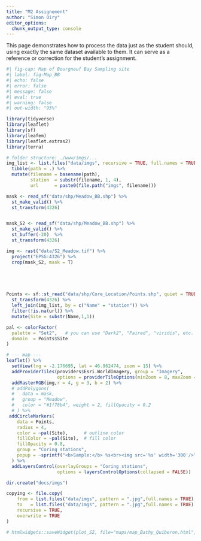 ```yaml
---
title: "M2 Assignement"
author: "Simon Oiry"
editor_options: 
  chunk_output_type: console
---
```



This page demonstrates how to process the data just as the student should, using exactly the same dataset available to them. It can serve as a reference or correction for the student’s assignment.

```r
#| fig-cap: Map of Bourgneuf Bay Sampling site
#| label: fig-Map_BB
#| echo: false
#| error: false
#| message: false
#| eval: true
#| warning: false
#| out-width: "95%"

library(tidyverse)
library(leaflet)
library(sf)
library(leafem)
library(leaflet.extras2)
library(terra)

# folder structure: ./www/imgs/...
img_list <- list.files("data/imgs", recursive = TRUE, full.names = TRUE, pattern = "\\.jpg$") %>%
  tibble(path = .) %>%
  mutate(filename = basename(path),
         station  = substr(filename, 1, 4),
         url      = paste0(file.path("imgs", filename)))

mask <- read_sf("data/shp/Meadow_BB.shp") %>%
  st_make_valid() %>%
  st_transform(4326)


mask_S2 <- read_sf("data/shp/Meadow_BB.shp") %>%
  st_make_valid() %>% 
  st_buffer(-20)  %>%
  st_transform(4326)

img <- rast("data/S2_Meadow.tif") %>% 
  project("EPSG:4326") %>% 
  crop(mask_S2, mask = T) 
  




Points <- sf::st_read("data/shp/Core_Location/Points.shp", quiet = TRUE) %>%
  st_transform(4326) %>%
  left_join(img_list, by = c("Name" = "station")) %>%
  filter(!is.na(url)) %>% 
  mutate(Site = substr(Name,1,1))

pal <- colorFactor(
  palette = "Set2",   # you can use "Dark2", "Paired", "viridis", etc.
  domain  = Points$Site
)

# --- map ---
leaflet() %>%
  setView(lng = -2.176695, lat = 46.962474, zoom = 15) %>%
  addProviderTiles(providers$Esri.WorldImagery, group = "Imagery",
                   options = providerTileOptions(minZoom = 8, maxZoom = 20)) %>%
  addRasterRGB(img,r = 4, g = 3, b = 2) %>% 
  # addPolygons(
  #   data = mask,
  #   group = "Meadow",
  #   color = "#1f78b4", weight = 2, fillOpacity = 0.2
  # ) %>%
 addCircleMarkers(
    data = Points,
    radius = 4,
    color = ~pal(Site),      # outline color
    fillColor = ~pal(Site),  # fill color
    fillOpacity = 0.8,
    group = "Coring stations",
    popup = ~sprintf("<b>Sample:</b> %s<br><img src='%s' width='300'/>", Name, url)
  ) %>%
  addLayersControl(overlayGroups = "Coring stations",
                   options = layersControlOptions(collapsed = FALSE))

dir.create("docs/imgs")

copying <- file.copy(
    from = list.files("data/imgs", pattern = ".jpg",full.names = TRUE),
    to   = list.files("data/imgs", pattern = ".jpg",full.names = TRUE) %>% gsub("data","docs",.),
    recursive = TRUE,
    overwrite = TRUE
)

# htmlwidgets::saveWidget(plot_S2, file="maps/map_Bathy_Quiberon.html", selfcontained = F)

```